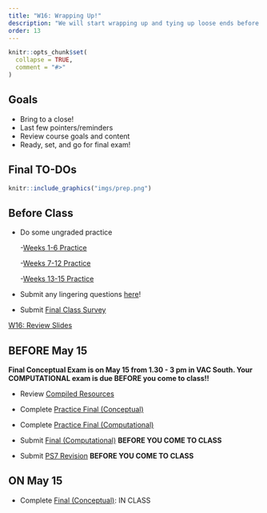 ```yaml
---
title: "W16: Wrapping Up!"
description: "We will start wrapping up and tying up loose ends before the final exam! things."
order: 13
---
```


```r
knitr::opts_chunk$set(
  collapse = TRUE,
  comment = "#>"
)
```

## Goals

- Bring to a close!
- Last few pointers/reminders
- Review course goals and content
- Ready, set, and go for final exam!

## Final TO-DOs 

:::::{.card .border .border-2 .border-info}
:::: {.grid .g-0}
::: {.g-col-3}
:::: {.card-body}

```r
knitr::include_graphics("imgs/prep.png")
```

::::
:::

::: {.g-col-9}
:::: {.card-body}

## Before Class

- Do some ungraded practice
  
  -<span style="color:#508AB0"><a href="https://bowdoin.instructure.com/courses/6949/modules/items/430199" target="_blank">Weeks 1-6 Practice</a></span>
 
  -<span style="color:#508AB0"><a href="https://bowdoin.instructure.com/courses/6949/modules/items/430200" target="_blank">Weeks 7-12 Practice</a></span>  
 
  -<span style="color:#508AB0"><a href="https://bowdoin.instructure.com/courses/6949/modules/items/430201" target="_blank">Weeks 13-15 Practice</a></span>

- Submit any lingering questions <a href="https://forms.gle/pv2XV6e1Jist7SUf7" target="_blank">here</a>!

- Submit <span style="color:#508AB0"><a href="https://bowdoin.instructure.com/courses/6949/modules/items/430197" target="_blank">Final Class Survey</a></span>

<a class="btn btn-outline-info" href="../../slides/W16_wrap.pdf" role="button" target="_blank">W16: Review Slides</a>


## BEFORE May 15

**Final Conceptual Exam is on May 15 from 1.30 - 3 pm in VAC South. Your COMPUTATIONAL exam is due BEFORE you come to class!!**

- Review <span style="color:#508AB0"><a href="https://bowdoin.instructure.com/courses/6949/modules/items/464734" target="_blank">Compiled Resources</a></span>

- Complete <span style="color:#508AB0"><a href="https://bowdoin.instructure.com/courses/6949/modules/items/430202" target="_blank">Practice Final (Conceptual)</a></span>

- Complete <span style="color:#508AB0"><a href="https://bowdoin.instructure.com/courses/6949/modules/items/464655" target="_blank">Practice Final (Computational)</a></span>

- Submit <span style="color:#508AB0"><a href="https://bowdoin.instructure.com/courses/6949/modules/items/430193" target="_blank">Final (Computational)</a></span> **BEFORE YOU COME TO CLASS**

- Submit <span style="color:#508AB0"><a href="https://bowdoin.instructure.com/courses/6949/modules/items/430253" target="_blank">PS7 Revision</a></span> **BEFORE YOU COME TO CLASS**


## ON May 15

- Complete <span style="color:#508AB0"><a href="https://bowdoin.instructure.com/courses/6949/modules/items/430192" target="_blank">Final (Conceptual)</a></span>: IN CLASS

::::
:::
::::
:::::



